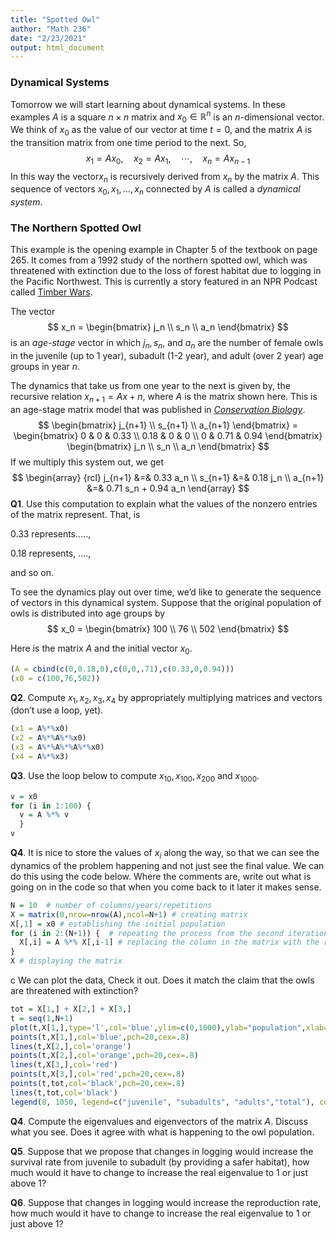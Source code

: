```yaml
---
title: "Spotted Owl"
author: "Math 236"
date: "2/23/2021"
output: html_document
---
```



### Dynamical Systems

Tomorrow we will start learning about dynamical systems. In these examples $A$ is a square $n \times n$ matrix and $x_0 \in \mathbb{R}^n$ is an $n$-dimensional vector. We think of $x_0$ as the value of our vector at time $t = 0$, and the matrix $A$ is the transition matrix from one time period to the next. So, 
$$
x_1 = A x_0, \quad 
x_2 = A x_1, \quad
\cdots, \quad
x_n = A x_{n-1}
$$
In this way the vector$x_n$ is recursively derived from $x_n$ by the matrix $A$. This sequence of vectors $x_0, x_1, \ldots, x_n$ connected by $A$ is called a *dynamical system*.

### The Northern Spotted Owl

This example is the opening example in Chapter 5 of the textbook on page 265. It comes from a 1992 study of the northern spotted owl, which was threatened with extinction due to the loss of forest habitat due to logging in the Pacific Northwest. This is currently a story featured in an NPR Podcast called [Timber Wars](https://www.npr.org/podcasts/906829608/timber-wars).



The vector
$$
x_n = \begin{bmatrix} j_n \\ s_n \\ a_n \end{bmatrix}
$$
is an *age-stage* vector in which $j_n, s_n$, and $a_n$ are the number of female owls in the juvenile (up to 1 year), subadult (1-2 year), and adult (over 2 year) age groups in year $n$.

The dynamics that take us from one year to the next is given by, the recursive relation $x_{n+1} = A x+n$, where $A$ is the matrix shown here. This is an age-stage matrix model that was published in [*Conservation Biology*](https://www.fs.usda.gov/treesearch/pubs/3519).
$$
\begin{bmatrix} j_{n+1} \\ s_{n+1} \\ a_{n+1} \end{bmatrix}
= 
\begin{bmatrix} 0 & 0 & 0.33 \\ 0.18 & 0 & 0 \\ 0 & 0.71 & 0.94 \end{bmatrix}
\begin{bmatrix} j_n \\ s_n \\ a_n \end{bmatrix}
$$
If we multiply this system out, we get
$$
\begin{array} {rcl}
j_{n+1} &=& 0.33 a_n    \\
s_{n+1} &=& 0.18 j_n     \\
a_{n+1} &=& 0.71 s_n + 0.94 a_n    
\end{array}
$$
**Q1**.  Use this computation to explain what the values of the nonzero entries of the matrix represent. That, is 

0.33 represents....., 

0.18 represents, ...., 

and so on.

To see the dynamics play out over time, we'd like to generate the sequence of vectors in this dynamical system. Suppose that the original population of owls is distributed into age groups by
$$
x_0 = \begin{bmatrix} 100 \\ 76 \\ 502 \end{bmatrix}
$$


Here is the matrix $A$ and the initial vector $x_0$.
```r
(A = cbind(c(0,0.18,0),c(0,0,.71),c(0.33,0,0.94)))
(x0 = c(100,76,502))
```

**Q2**. Compute $x_1, x_2, x_3, x_4$ by appropriately multiplying matrices and vectors (don't use a loop, yet).

```r
(x1 = A%*%x0)
(x2 = A%*%A%*%x0)
(x3 = A%*%A%*%A%*%x0)
(x4 = A%*%x3)
```

**Q3**. Use the loop below to compute $x_{10}, x_{100}, x_{200}$ and $x_{1000}$.

```r
v = x0
for (i in 1:100) {
  v = A %*% v
  }
v
```


**Q4**. It is nice to store the values of $x_i$ along the way, so that we can see the dynamics of the problem happening and not just see the final value. We can do this using the code below. Where the comments are, write out what is going on in the code so that when you come back to it later it makes sense.

```r
N = 10  # number of columns/years/repetitions
X = matrix(0,nrow=nrow(A),ncol=N+1) # creating matrix
X[,1] = x0 # establishing the initial population
for (i in 2:(N+1)) {  # repeating the process from the second iteration on
  X[,i] = A %*% X[,i-1] # replacing the column in the matrix with the result
}
X # displaying the matrix
```

c We can plot the data, Check it out. Does it match the claim that the owls are threatened with extinction?
```r
tot = X[1,] + X[2,] + X[3,]
t = seq(1,N+1)
plot(t,X[1,],type='l',col='blue',ylim=c(0,1000),ylab="population",xlab="year",main="Spotted Owl Population")
points(t,X[1,],col='blue',pch=20,cex=.8)
lines(t,X[2,],col='orange')
points(t,X[2,],col='orange',pch=20,cex=.8)
lines(t,X[3,],col='red')
points(t,X[3,],col='red',pch=20,cex=.8)
points(t,tot,col='black',pch=20,cex=.8)
lines(t,tot,col='black')
legend(8, 1050, legend=c("juvenile", "subadults", "adults","total"), col=c('blue','orange','red','black'), lty=1)
```
**Q4**. Compute the eigenvalues and eigenvectors of the matrix $A$. Discuss what you see. Does it agree with what is happening to the owl population.

**Q5**. Suppose that we propose that changes in logging would  increase the survival rate from juvenile to subadult (by providing a safer habitat), how much would it have to change to increase the real eigenvalue to 1 or just above 1?

**Q6**. Suppose that changes in logging would  increase the reproduction rate, how much would it have to change to increase the real eigenvalue to 1 or just above 1?

